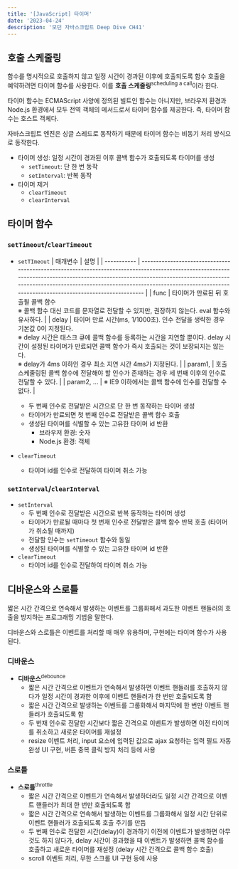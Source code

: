 ```yaml
---
title: '[JavaScript] 타이머'
date: '2023-04-24'
description: '모던 자바스크립트 Deep Dive CH41'
---
```


## 호출 스케줄링

함수를 명시적으로 호출하지 않고 일정 시간이 경과된 이후에 호출되도록 함수 호출을 예약하려면 타이머 함수를 사용한다. 이를 **호출 스케줄링**<sup>scheduling a call</sup>이라 한다.

타이머 함수는 ECMAScript 사양에 정의된 빌트인 함수는 아니지만, 브라우저 환경과 Node.js 환경에서 모두 전역 객체의 메서드로서 타이머 함수를 제공한다. 즉, 타이머 함수는 호스트 객체다.

자바스크립트 엔진은 싱글 스레드로 동작하기 때문에 타이머 함수는 비동기 처리 방식으로 동작한다.

* 타이머 생성: 일정 시간이 경과된 이후 콜백 함수가 호출되도록 타이머를 생성
  - `setTimeout`: 단 한 번 동작
  - `setInterval`: 반복 동작
* 타이머 제거
  - `clearTimeout`
  - `clearInterval`

## 타이머 함수

### `setTimeout`/`clearTimeout`

* `setTImeout`
  | 매개변수    | 설명                                                                                                                                                                                                                                                                                                      |
  | ----------- | --------------------------------------------------------------------------------------------------------------------------------------------------------------------------------------------------------------------------------------------------------------------------------------------------------- |
  | func        | 타이머가 만료된 뒤 호출될 콜백 함수<br/>※ 콜백 함수 대신 코드를 문자열로 전달할 수 있지만, 권장하지 않는다. eval 함수와 유사하다.                                                                                                                                                                          |
  | delay       | 타이머 만료 시간(ms, 1/1000초). 인수 전달을 생략한 경우 기본값 0이 지정된다.<br/>※ delay 시간은 태스크 큐에 콜백 함수를 등록하는 시간을 지연할 뿐이다. delay 시간이 설정된 타이머가 만료되면 콜백 함수가 즉시 호출되는 것이 보장되지는 않는다.<br/>※ delay가 4ms 이하인 경우 최소 지연 시간 4ms가 지정된다. |
  | param1,     | 호출 스케줄링된 콜백 함수에 전달해야 할 인수가 존재하는 경우 세 번째 이후의 인수로 전달할 수 있다.                                                                                                                                                                                                        |
  | param2, ... | ※ IE9 이하에서는 콜백 함수에 인수를 전달할 수 없다.                                                                                                                                                                                                                                                       |

  - 두 번째 인수로 전달받은 시간으로 단 한 번 동작하는 타이머 생성
  - 타이머가 만료되면 첫 번째 인수로 전달받은 콜백 함수 호출
  - 생성된 타이머를 식별할 수 있는 고유한 타이머 id 반환
    + 브라우저 환경: 숫자
    + Node.js 환경: 객체
* `clearTimeout`
  - 타이머 id를 인수로 전달하여 타이머 취소 가능

### `setInterval`/`clearInterval`

* `setInterval`
  - 두 번째 인수로 전달받은 시간으로 반복 동작하는 타이머 생성
  - 타이머가 만료될 때마다 첫 번재 인수로 전달받은 콜백 함수 반복 호출 (타이머가 취소될 때까지)
  - 전달할 인수는 `setTimeout` 함수와 동일
  - 생성된 타이머를 식별할 수 있는 고유한 타이머 id 반환
* `clearTimeout`
  - 타이머 id를 인수로 전달하여 타이머 취소 가능

## 디바운스와 스로틀

짧은 시간 간격으로 연속해서 발생하는 이벤트를 그룹화해서 과도한 이벤트 핸들러의 호출을 방지하는 프로그래밍 기법을 말한다.

디바운스와 스로틀은 이벤트를 처리할 때 매우 유용하며, 구현에는 타이머 함수가 사용된다.

### 디바운스

* **디바운스**<sup>debounce</sup>
  - 짧은 시간 간격으로 이벤트가 연속해서 발생하면 이벤트 핸들러를 호출하지 않다가 일정 시간이 경과한 이후에 이벤트 핸들러가 한 번만 호출되도록 함
  - 짧은 시간 간격으로 발생하는 이벤트를 그룹화해서 마지막에 한 번만 이벤트 핸들러가 호출되도록 함
  - 두 번재 인수로 전달한 시간보다 짧은 간격으로 이벤트가 발생하면 이전 타이머를 취소하고 새로운 타이머를 재설정
  - resize 이벤트 처리, input 요소에 입력된 값으로 ajax 요청하는 입력 필드 자동완성 UI 구현, 버튼 중복 클릭 방지 처리 등에 사용

### 스로틀

* **스로틀**<sup>throttle</sup>
  - 짧은 시간 간격으로 이벤트가 연속해서 발생하더라도 일정 시간 간격으로 이벤트 핸들러가 최대 한 번만 호출되도록 함
  - 짧은 시간 간격으로 연속해서 발생하는 이벤트를 그룹화해서 일정 시간 단위로 이벤트 핸들러가 호출되도록 호출 주기를 만듬
  - 두 번째 인수로 전달한 시간(delay)이 경과하기 이전에 이벤트가 발생하면 아무것도 하지 않다가, delay 시간이 경과했을 때 이벤트가 발생하면 콜백 함수를 호출하고 새로운 타이머를 재설정 (delay 시간 간격으로 콜백 함수 호출)
  - scroll 이벤트 처리, 무한 스크롤 UI 구현 등에 사용
